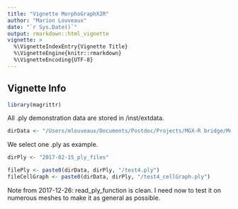 ```yaml
---
title: "Vignette MorphoGraphX2R"
author: "Marion Louveaux"
date: "`r Sys.Date()`"
output: rmarkdown::html_vignette
vignette: >
  %\VignetteIndexEntry{Vignette Title}
  %\VignetteEngine{knitr::rmarkdown}
  %\VignetteEncoding{UTF-8}
---
```


## Vignette Info

```r
library(magrittr)
```


All .ply demonstration data are stored in /inst/extdata.
```r
dirData <- "/Users/mlouveaux/Documents/Postdoc/Projects/MGX-R bridge/MorphoGraphX2R/inst/extdata/"
```

We select one .ply as example.
```r
dirPly <- "2017-02-15_ply_files"

filePly <- paste0(dirData, dirPly, "/test4.ply")
fileCellGraph <- paste0(dirData, dirPly, "/test4_cellGraph.ply")

```


Note from 2017-12-26: read_ply_function is clean. I need now to test it on numerous meshes to make it as general as possible.



